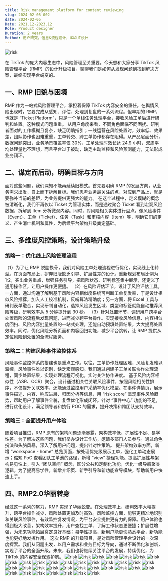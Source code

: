 ```yaml
---
title: Risk management platform for content reviewing
slug: 2024-02-05-002
date: 2024-02-05
Date: 2021.12-2023.12
Role: Product designer
Duration: 2 years
Method: 用户研究，信息&流程设计，UX&UI设计
---
```


<Image src="/risk/risk.001.png" alt="risk" className="mb-6 rounded-lg" />

在 TikTok 的庞大内容生态中，风险管理至关重要。今天想和大家分享 TikTok 风险管理平台（RMP）的设计升级项目，聊聊我们是如何从发现问题到找到解决方案，最终实现平台蜕变的。
<br />
## 一、RMP 旧貌与困境
RMP 作为一站式风险管理平台，承担着保障 TikTok 内容安全的重任。在舆情风险出现时，它要完成从感知、评估、处理到复盘的一系列流程。但早期的 RMP，也就是 “Ticket Platform”，只是一个单线任务处理平台，接收风险工单后进行研判和处置。这种模式问题重重。
从用户角度来看，不同角色面临不同困扰。研判者面对的工作模糊且复杂，缺乏明确指引；一线运营在风险处置时，效率低、效果差，团队协作也困难重重，工单转交、跨工单协作都存在阻碍。从产品层面分析，数据问题突出，业务场景覆盖率仅 30%，工单处理时效长达 24.9 小时，双周平均处理量也不理想，而且平台过于被动，缺乏主动监控和风险预测能力，无法形成业务闭环。
<br />
## 二、谋定而后动，明确目标与方向
面对这些问题，我们深知不能再延续旧模式。首先要明确 RMP 的发展方向，从业务需求出发，自上而下拆解目标。我们思考业务最关注的点，对应到产品上，就是要弥补当前的差距，为业务提供更强大的能力。
在这个过程中，定义模糊的概念被清晰化，我们不再仅以 Ticket 为管理实体，而是通过聚合 Ticket 看到宏观风险数据，拆解到 Item 分析微观内容。同时，对风险相关实体进行盘点，像风险事件（Event）、工单（Ticket）、任务（Task）和审核内容（Item）等，明确它们的定义、产生消亡机制和属性，为后续平台架构升级奠定基础。
<br />
## 三、多维度风控策略，设计策略升级
### 策略一：优化线上风险管理流程
（1）为了让 RMP 脱胎换骨，我们对风险工单处理流程进行优化，实现线上化转型。在页面布局上，摒弃旧版缺乏引导、扩展性差的设计。重新规划布局比例为 1:2，突出业务重点，增强任务引导，把风险状态、研判标签集中展示，还定义了通用操作区，让用户操作更便捷。
（2）在风险评估环节，设计了风险评估工具。一方面，通过沟通了解到基于风险内容相似度系统可判断工单复发率，于是设计相似风险推荐，加入人工校准机制，反哺算法精确度；另一方面，将 Excel 工具与研判表单融合，实现研判自动化，选择风险发生区域、类型和标签就能自动推荐风险等级，研判效率从 5 分钟提升到 30 秒。
（3）针对处置环节，调研用户跨平台处置风险的流程后发现问题，进而减少跨平台操作。实现接收风险信息、内容相似度回扫、风险内容批量处置的一站式处理，还能自动预填处置结果，大大提高处置效率。同时，优化风险分析页面和内容回扫功能，减少平台跳转，让 RMP 提供从定位风险到处置的全流程服务。
<br />
### 策略二：构建风险事件监控体系
风险事件监控体系的搭建也是重点工作。以往，工单协作处理困难，风险复发难以监控，风险事件难以识别，缺乏宏观感知。我们通过创建子工单关联协作处理流程，同步处置结果，实现处理流程可视化，实时关注协作进度。
基于风险内容相似性（ASR、OCR）聚合，设计通过相关性关联风险事件，按照风险相关性排序，不仅提升关联效率，还能通过监控用户采纳率优化模型。在事件详情页，展示事件描述、内容、响应进展、归因分析等信息，用 “risk score” 呈现事件风险趋势，帮助用户了解事件全貌，复盘优化形成闭环。针对 “事件中心” 功能的不足，进行优化设计，满足领导者和执行 POC 的需求，提升决策和跨团队支持效率。
<br />
### 策略三：全面提升用户体验
随着项目推进，RMP 原有的架构问题逐渐暴露，架构效率低、扩展性不足、易学性差。为了解决这些问题，我们举办设计工作坊，邀请多部门人员参与。通过角色扮演和头脑风暴，深入了解用户问题，提出针对性策略。
提升架构效率方面，新增 “workspace - home” 总览页面，按处理优先级展示工单，强化工单动态展示；缩短 PoC 查看团队工单池的路径，新增 “view” 捷径功能。提高扩展性与架构易见性上，引入 “团队空间” 概念，区分公共和定制化功能，优化一级导航聚类逻辑。为了提高易学性，新增介绍页、新手引导和新功能宣导模块，帮助新用户快速上手。
<br />
## 四、RMP2.0华丽转身
经过这一系列的努力，RMP 实现了华丽蜕变。在处理效率上，研判效率大幅提升，跨平台操作减少，风险处置更加及时高效。风险监控方面，能够更精准地识别和关联风险事件，有效监控复发情况，为平台安全提供更有力的保障。用户体验也得到极大改善，架构效率提升，用户查找工单、了解工作状态更便捷；扩展性增强，为未来功能拓展奠定良好基础；易学性提高，新用户能更快熟悉平台，新功能也能更好地发挥作用。
这次 RMP 的升级项目，是对风险管理平台设计的一次深度探索。我们从问题出发，以用户需求和业务目标为导向，通过不断优化和创新，实现了平台的全面升级。未来，我们也将继续关注平台的发展，持续优化，为 TikTok 的内容安全保驾护航。
<Image src="/risk/risk.002.png" alt="risk" className="my-6 rounded-lg" />
<Image src="/risk/risk.003.png" alt="risk" className="my-6 rounded-lg" />
<Image src="/risk/risk.004.png" alt="risk" className="my-6 rounded-lg" />
<Image src="/risk/risk.005.png" alt="risk" className="my-6 rounded-lg" />
<Image src="/risk/risk.006.png" alt="risk" className="my-6 rounded-lg" />
<Image src="/risk/risk.007.png" alt="risk" className="my-6 rounded-lg" />
<Image src="/risk/risk.008.png" alt="risk" className="my-6 rounded-lg" />
<Image src="/risk/risk.009.png" alt="risk" className="my-6 rounded-lg" />
<Image src="/risk/risk.010.png" alt="risk" className="my-6 rounded-lg" />
<Image src="/risk/risk.011.png" alt="risk" className="my-6 rounded-lg" />
<Image src="/risk/risk.012.png" alt="risk" className="my-6 rounded-lg" />
<Image src="/risk/risk.013.png" alt="risk" className="my-6 rounded-lg" />
<Image src="/risk/risk.014.png" alt="risk" className="my-6 rounded-lg" />
<Image src="/risk/risk.015.png" alt="risk" className="my-6 rounded-lg" />
<Image src="/risk/risk.016.png" alt="risk" className="my-6 rounded-lg" />
<Image src="/risk/risk.017.png" alt="risk" className="my-6 rounded-lg" />
<Image src="/risk/risk.018.png" alt="risk" className="my-6 rounded-lg" />
<Image src="/risk/risk.019.png" alt="risk" className="my-6 rounded-lg" />
<Image src="/risk/risk.020.png" alt="risk" className="my-6 rounded-lg" />
<Image src="/risk/risk.021.png" alt="risk" className="my-6 rounded-lg" />
<Image src="/risk/risk.022.png" alt="risk" className="my-6 rounded-lg" />
<Image src="/risk/risk.023.png" alt="risk" className="my-6 rounded-lg" />
<Image src="/risk/risk.024.png" alt="risk" className="my-6 rounded-lg" />
<Image src="/risk/risk.025.png" alt="risk" className="my-6 rounded-lg" />
<Image src="/risk/risk.026.png" alt="risk" className="my-6 rounded-lg" />
<Image src="/risk/risk.027.png" alt="risk" className="my-6 rounded-lg" />
<Image src="/risk/risk.028.png" alt="risk" className="my-6 rounded-lg" />
<Image src="/risk/risk.029.png" alt="risk" className="my-6 rounded-lg" />
<Image src="/risk/risk.030.png" alt="risk" className="my-6 rounded-lg" />
<Image src="/risk/risk.031.png" alt="risk" className="my-6 rounded-lg" />
<Image src="/risk/risk.032.png" alt="risk" className="my-6 rounded-lg" />
<Image src="/risk/risk.033.png" alt="risk" className="my-6 rounded-lg" />
<Image src="/risk/risk.034.png" alt="risk" className="my-6 rounded-lg" />
<Image src="/risk/risk.035.png" alt="risk" className="my-6 rounded-lg" />
<Image src="/risk/risk.036.png" alt="risk" className="my-6 rounded-lg" />
<Image src="/risk/risk.037.png" alt="risk" className="my-6 rounded-lg" />


